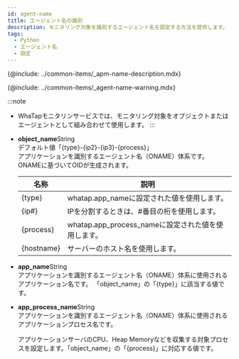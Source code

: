 ```yaml
---
id: agent-name
title: エージェント名の識別
description: モニタリング対象を識別するエージェント名を設定する方法を提供します。
tags:
  - Python
  - エージェント名
  - 設定
---
```


{@include: ../common-items/_apm-name-description.mdx}

{@include: ../common-items/_agent-name-warning.mdx}

:::note

-   WhaTapモニタリンサービスでは、モニタリング対象をオブジェクトまたはエージェントとして組み合わせて使用します。
:::

<!-- 와탭은 애플리케이션 서버 식별을 위해 애플리케이션 서버 종류, 서버 IP, 서비스 포트를 조합하여 고유 식별자로 사용합니다. -->

-   **object_name**<span class='type'>String</span><br/>
      デフォルト値「{type}-{ip2}-{ip3}-{process}」<br/>
      アプリケーションを識別するエージェント名（ONAME）体系です。 ONAMEに基づいてOIDが生成されます。 

    | 名称         | 説明                                    |
    | ---------- | ------------------------------------- |
    | {type}     | whatap.app_nameに設定された値を使用します。         |
    | {ip#}      | IPを分割するときは、#番目の桁を使用します。               |
    | {process}  | whatap.app_process_nameに設定された値を使用します。 |
    | {hostname} | サーバーのホスト名を使用します。                      |

<!-- 문의 -->

-   **app_name**<span class='type'>String</span><br/>
      アプリケーションを識別するエージェント名（ONAME）体系に使用されるアプリケーション名です。 「object_name」の「{type}」に該当する値です。

-   **app_process_name**<span class='type'>String</span><br/> 
      アプリケーションを識別するエージェント名（ONAME）体系に使用されるアプリケーションプロセス名です。 

      アプリケーションサーバのCPU、Heap Memoryなどを収集する対象プロセスを設定します。「object_name」の「{process}」に対応する値です。 
